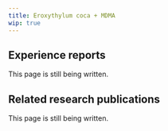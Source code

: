 ---
title: Eroxythylum coca + MDMA
wip: true
---

## Experience reports

This page is still being written.

## Related research publications

This page is still being written.


